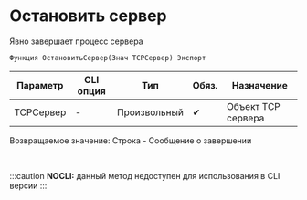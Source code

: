 ﻿---
sidebar_position: 2
---


# Остановить сервер 
 Явно завершает процесс сервера



`Функция ОстановитьСервер(Знач TCPСервер) Экспорт`

  | Параметр | CLI опция | Тип | Обяз. | Назначение |
  |-|-|-|-|-|
  | TCPСервер | - | Произвольный | &#x2714; | Объект TCP сервера |

  
  Возвращаемое значение:   Строка - Сообщение о завершении

<br/>


:::caution
**NOCLI:** данный метод недоступен для использования в CLI версии
:::
<br/>



```bsl title="Пример использования для 1С:Предприятие/OneScript"

```
    




